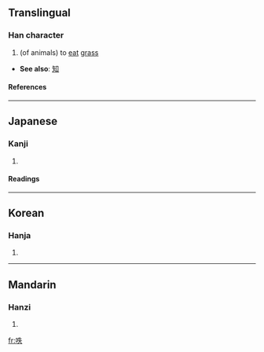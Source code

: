==Translingual==
===Han character===
{{Han char|rn=30|rad=口|as=05|sn=8|four=|canj=口竹手人 (RHQO)}}
# (of animals) to [[eat]] [[grass]]


* '''See also''': [[知]]
====References====
{{Han ref|kx=0183.080|dkj=03465|dj=0402.090|hdz=10601.080|uh=5479|ud=21625}}
----
==Japanese==
===Kanji===
{{ja-kanji|grade=|rs=口05}}
# {{defn|Japanese}} 
====Readings====
{{ja-readings|on=[[いつ]] (itsu), [[ちつ]] (chitsu)|kun=}}
----
==Korean==
===Hanja===
{{ko-hanja|hangeul=[[일]], [[질]]|rv=il, jil|mr=il, chil}}
# {{defn|Korean}}
----
==Mandarin==
===Hanzi===
{{cmn-hanzi|pin=[[yì]] ([[yi4]])|wg=i<sup>4</sup>}}
# {{defn|Mandarin}}

[[fr:呹]]